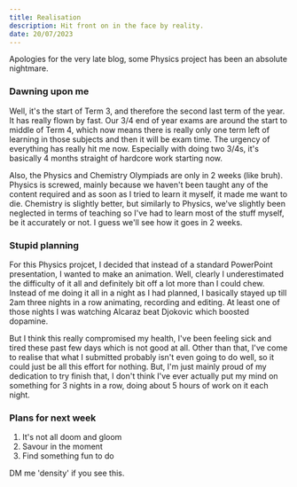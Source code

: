 ```yaml
---
title: Realisation
description: Hit front on in the face by reality.
date: 20/07/2023
---
```


Apologies for the very late blog, some Physics project has been an absolute nightmare.

### Dawning upon me

Well, it's the start of Term 3, and therefore the second last term of the year. It has really flown by fast. Our 3/4 end of year exams are around the start to middle of Term 4, which now means there is really only one term left of learning in those subjects and then it will be exam time. The urgency of everything has really hit me now. Especially with doing two 3/4s, it's basically 4 months straight of hardcore work starting now.

Also, the Physics and Chemistry Olympiads are only in 2 weeks (like bruh). Physics is screwed, mainly because we haven't been taught any of the content required and as soon as I tried to learn it myself, it made me want to die. Chemistry is slightly better, but similarly to Physics, we've slightly been neglected in terms of teaching so I've had to learn most of the stuff myself, be it accurately or not. I guess we'll see how it goes in 2 weeks.

### Stupid planning

For this Physics projcet, I decided that instead of a standard PowerPoint presentation, I wanted to make an animation. Well, clearly I underestimated the difficulty of it all and definitely bit off a lot more than I could chew. Instead of me doing it all in a night as I had planned, I basically stayed up till 2am three nights in a row animating, recording and editing. At least one of those nights I was watching Alcaraz beat Djokovic which boosted dopamine.

But I think this really compromised my health, I've been feeling sick and tired these past few days which is not good at all. Other than that, I've come to realise that what I submitted probably isn't even going to do well, so it could just be all this effort for nothing. But, I'm just mainly proud of my dedication to try finish that, I don't think I've ever actually put my mind on something for 3 nights in a row, doing about 5 hours of work on it each night.

### Plans for next week

1. It's not all doom and gloom
2. Savour in the moment
3. Find something fun to do

DM me 'density' if you see this.